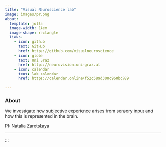 ---
title: "Visual Neuroscience lab"
image: images/pr.png
about: 
  template: jolla
  image-width: 14em
  image-shape: rectangle
  links:
    - icon: github 
      text: GitHub
      href: https://github.com/visualneuroscience
    - icon: globe
      text: Uni Graz
      href: https://neurovision.uni-graz.at
    - icon: calendar
      text: lab calendar
      href: https://calendar.online/f52c589d300c960bc789
    
---

### About

<p class="topbr">

We investigate how subjective experience arises from sensory input and how this is represented in the brain.

PI: Natalia Zaretskaya 

</p>

------------------------------------------------------------------------
:::
